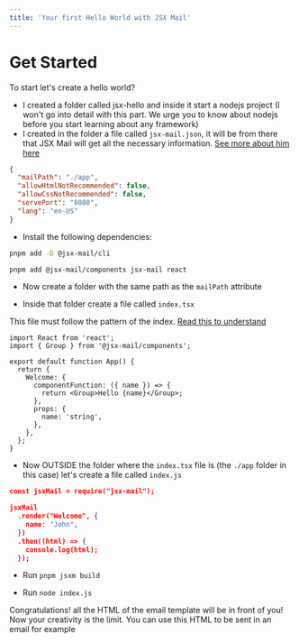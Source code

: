 ```yaml
---
title: 'Your first Hello World with JSX Mail'
---
```


# Get Started

To start let's create a hello world?

- I created a folder called jsx-hello and inside it start a nodejs project (I won't go into detail with this part. We urge you to know about nodejs before you start learning about any framework)
- I created in the folder a file called `jsx-mail.json`, it will be from there that JSX Mail will get all the necessary information. [See more about him here](/config-files/json-file)

```json
{
  "mailPath": "./app",
  "allowHtmlNotRecommended": false,
  "allowCssNotRecommended": false,
  "servePort": "8080",
  "lang": "en-US"
}
```

- Install the following dependencies:

```bash
pnpm add -D @jsx-mail/cli
```

```bash
pnpm add @jsx-mail/components jsx-mail react
```

- Now create a folder with the same path as the `mailPath` attribute

- Inside that folder create a file called `index.tsx`

This file must follow the pattern of the index. [Read this to understand](/config-files/index-file)

```tsx
import React from 'react';
import { Group } from '@jsx-mail/components';

export default function App() {
  return {
    Welcome: {
      componentFunction: ({ name }) => {
        return <Group>Hello {name}</Group>;
      },
      props: {
        name: 'string',
      },
    },
  };
}
```

- Now OUTSIDE the folder where the `index.tsx` file is (the `./app` folder in this case) let's create a file called `index.js`

```json
const jsxMail = require("jsx-mail");

jsxMail
  .render("Welcome", {
    name: "John",
  })
  .then((html) => {
    console.log(html);
  });
```

- Run `pnpm jsxm build`

- Run `node index.js`

Congratulations! all the HTML of the email template will be in front of you! Now your creativity is the limit. You can use this HTML to be sent in an email for example
